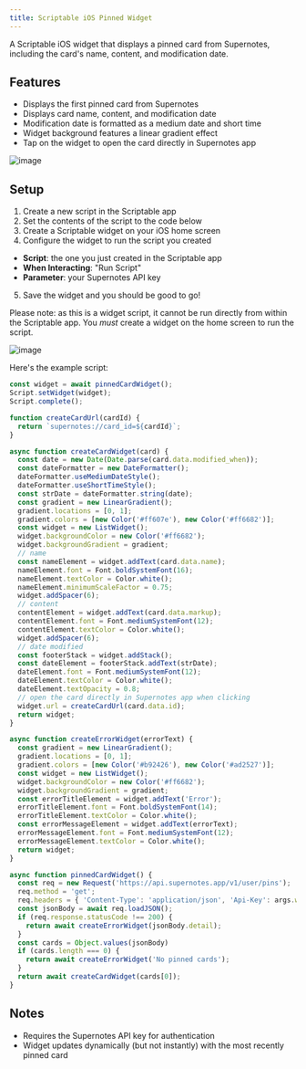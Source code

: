 ```yaml
---
title: Scriptable iOS Pinned Widget
---
```


A Scriptable iOS widget that displays a pinned card from Supernotes, including the card's name, content, and modification date.

## Features

* Displays the first pinned card from Supernotes
* Displays card name, content, and modification date
* Modification date is formatted as a medium date and short time
* Widget background features a linear gradient effect
* Tap on the widget to open the card directly in Supernotes app

![image](https://community.supernotes.app/uploads/default/optimized/1X/931fffab86b60a651fb201cc339f993911d46f98_2_462x1000.jpeg)

## Setup

1. Create a new script in the Scriptable app
2. Set the contents of the script to the code below
3. Create a Scriptable widget on your iOS home screen
4. Configure the widget to run the script you created
  - **Script**: the one you just created in the Scriptable app
  - **When Interacting**: "Run Script"
  - **Parameter**: your Supernotes API key
5. Save the widget and you should be good to go!

Please note: as this is a widget script, it cannot be run directly from within the Scriptable app. You *must* create a widget on the home screen to run the script.

![image](https://community.supernotes.app/uploads/default/optimized/1X/848e06c9e85d69af397c3ee34a3e47095ec5a10a_2_462x1000.jpeg)

Here's the example script:

```js
const widget = await pinnedCardWidget();
Script.setWidget(widget);
Script.complete();

function createCardUrl(cardId) {
  return `supernotes://card_id=${cardId}`;
}

async function createCardWidget(card) {
  const date = new Date(Date.parse(card.data.modified_when));
  const dateFormatter = new DateFormatter();
  dateFormatter.useMediumDateStyle();
  dateFormatter.useShortTimeStyle();
  const strDate = dateFormatter.string(date);
  const gradient = new LinearGradient();
  gradient.locations = [0, 1];
  gradient.colors = [new Color('#ff607e'), new Color('#ff6682')];
  const widget = new ListWidget();
  widget.backgroundColor = new Color('#ff6682');
  widget.backgroundGradient = gradient;
  // name
  const nameElement = widget.addText(card.data.name);
  nameElement.font = Font.boldSystemFont(16);
  nameElement.textColor = Color.white();
  nameElement.minimumScaleFactor = 0.75;
  widget.addSpacer(6);
  // content
  contentElement = widget.addText(card.data.markup);
  contentElement.font = Font.mediumSystemFont(12);
  contentElement.textColor = Color.white();
  widget.addSpacer(6);
  // date modified
  const footerStack = widget.addStack();
  const dateElement = footerStack.addText(strDate);
  dateElement.font = Font.mediumSystemFont(12);
  dateElement.textColor = Color.white();
  dateElement.textOpacity = 0.8;
  // open the card directly in Supernotes app when clicking
  widget.url = createCardUrl(card.data.id);
  return widget;
}

async function createErrorWidget(errorText) {
  const gradient = new LinearGradient();
  gradient.locations = [0, 1];
  gradient.colors = [new Color('#b92426'), new Color('#ad2527')];
  const widget = new ListWidget();
  widget.backgroundColor = new Color('#ff6682');
  widget.backgroundGradient = gradient;
  const errorTitleElement = widget.addText('Error');
  errorTitleElement.font = Font.boldSystemFont(14);
  errorTitleElement.textColor = Color.white();
  const errorMessageElement = widget.addText(errorText);
  errorMessageElement.font = Font.mediumSystemFont(12);
  errorMessageElement.textColor = Color.white();
  return widget;
}

async function pinnedCardWidget() {
  const req = new Request('https://api.supernotes.app/v1/user/pins');
  req.method = 'get';
  req.headers = { 'Content-Type': 'application/json', 'Api-Key': args.widgetParameter };
  const jsonBody = await req.loadJSON();
  if (req.response.statusCode !== 200) {
    return await createErrorWidget(jsonBody.detail);
  }
  const cards = Object.values(jsonBody)
  if (cards.length === 0) {
    return await createErrorWidget('No pinned cards');
  }
  return await createCardWidget(cards[0]);
}
```


## Notes

* Requires the Supernotes API key for authentication
* Widget updates dynamically (but not instantly) with the most recently pinned card